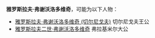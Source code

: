 '''雅罗斯拉夫·弗谢沃洛多维奇'''，可能为以下人物：

*[[雅罗斯拉夫·弗谢沃洛多维奇_(切尔尼戈夫)|雅罗斯拉夫·弗谢沃洛多维奇 (切尔尼戈夫)]] 切尔尼戈夫王公
*[[雅罗斯拉夫二世·弗谢沃洛多维奇|雅罗斯拉夫二世·弗谢沃洛多维奇]] 弗拉基米尔大公

{{Disambiguation|Cat=八字以上人名译名消歧义}}